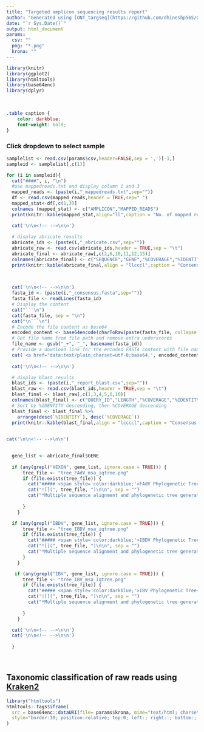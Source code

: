 ```yaml
---
title: "Targeted amplicon sequencing results report"
author: "Generated using [ONT_targseq](https://github.com/dhineshp565/ONT_targseq) pipeline"
date: "`r Sys.Date()`"
output: html_document
params:
  csv: ""
  png: "*.png"
  krona: ""
---
```


```r
library(knitr)
library(ggplot2)
library(htmltools)
library(base64enc)
library(dplyr)
```


<br>
```css
.table caption {
    color: darkblue;
    font-weight: bold;
}
```

### Click dropdown to select sample {.tabset .tabset-dropdown}
```r

samplelist <- read.csv(params$csv,header=FALSE,sep = ',')[-1,]
sampleid <- samplelist[,c(1)]

for (i in sampleid){
  cat("####", i, "\n")
  #use mappedreads.txt and display column 1 and 3
  mapped_reads <- (paste(i,"_mappedreads.txt",sep=""))
  df <- read.csv(mapped_reads,header = TRUE,sep=" ")
  mapped_stat<-df[,c(1,3)]
  colnames (mapped_stat) <- c("AMPLICON","MAPPED_READS")
  print(knitr::kable(mapped_stat,align="ll",caption = "No. of mapped reads. Generated using [minimap2](https://github.com/lh3/minimap2) and [samtools](https://github.com/samtools/samtools)"))

  cat('\n\n<!-- -->\n\n')
  
  # display abricate results
  abricate_ids <- (paste(i,"_abricate.csv",sep=""))
  abricate_raw <- read.csv(abricate_ids,header = TRUE,sep = "\t")
  abricate_final <- abricate_raw[,c(2,6,10,11,12,15)]
  colnames(abricate_final) <- c("SEQUENCE","GENE","%COVERAGE","%IDENTITY","DATABASE","REFERENCE") 
  print(knitr::kable(abricate_final,align = "llcccl",caption = "Consensus compared to reference database. Generated using [abricate](https://github.com/tseemann/abricate) and custom database")) 
   
  

  cat('\n\n<!-- -->\n\n')
  fasta_id <- (paste(i,"_consensus.fasta",sep=""))
  fasta_file <- readLines(fasta_id)
  # Display the content
  cat("```\n")
  cat(fasta_file, sep = "\n")
  cat("\n```\n")
  # Encode the file content as base64
  encoded_content <- base64encode(charToRaw(paste(fasta_file, collapse = "\n")))
  # Get file name from file path and remove extra underscores
  file_name <- gsub("_+", "_", basename(fasta_id))
  # Provide a download link for the encoded FASTA content with file name
  cat('<a href="data:text/plain;charset=utf-8;base64,', encoded_content, '" download="', file_name, '">Download FASTA file</a>')
  
  cat('\n\n<!-- -->\n\n')

  # display blast results
  blast_ids <- (paste(i,"_report_blast.csv",sep=""))
  blast_raw <- read.csv(blast_ids,header = TRUE,sep = "\t")
  blast_final <- blast_raw[,c(1,3,4,5,6,10)]
  colnames(blast_final) <- c("QUERY_ID","LENGTH","%COVERAGE","%IDENTITY","E_VAL","STITLE")
  # Sort by %IDENTITY descending, then %COVERAGE descending
  blast_final <- blast_final %>%
    arrange(desc(`%IDENTITY`), desc(`%COVERAGE`))
  print(knitr::kable(blast_final,align = "lccccl",caption = "Consensus compared to NCBI BLAST database. Generated using [BLAST](https://blast.ncbi.nlm.nih.gov/Blast.cgi)")) 
  

cat('\n\n<!-- -->\n\n')
 

  gene_list <- abricate_final$GENE
  
  if (any(grepl("HEXON", gene_list, ignore.case = TRUE))) {
      tree_file <- "tree_FAdV_msa_iqtree.png"
      if (file.exists(tree_file)) {
        cat("##### <span style='color:darkblue;'>FAdV Phylogenetic Tree</span>\n\n")
        cat("![](", tree_file, ")\n\n", sep = "")
        cat("*Multiple sequence alignment and phylogenetic tree generation using [MAFFT](https://mafft.cbrc.jp/alignment/server/index.html) and [IQ-Tree2](http://www.iqtree.org/). Visualization using [ggtree](https://guangchuangyu.github.io/software/ggtree/).\n\n")
     
      }
    }

  if (any(grepl("IBDV", gene_list, ignore.case = TRUE))) {
      tree_file <- "tree_IBDV_msa_iqtree.png"
      if (file.exists(tree_file)) {
        cat("##### <span style='color:darkblue;'>IBDV Phylogenetic Tree</span>\n\n")
        cat("![](", tree_file, ")\n\n", sep = "")
        cat("*Multiple sequence alignment and phylogenetic tree generation using [MAFFT](https://mafft.cbrc.jp/alignment/server/index.html) and [IQ-Tree2](http://www.iqtree.org/). Visualization using [ggtree](https://guangchuangyu.github.io/software/ggtree/).\n\n")
      }
    }

   if (any(grepl("IBV", gene_list, ignore.case = TRUE))) {
      tree_file <- "tree_IBV_msa_iqtree.png"
      if (file.exists(tree_file)) {
        cat("##### <span style='color:darkblue;'>IBV Phylogenetic Tree</span>\n\n")
        cat("![](", tree_file, ")\n\n", sep = "")
        cat("*Multiple sequence alignment and phylogenetic tree generation using [MAFFT](https://mafft.cbrc.jp/alignment/server/index.html) and [IQ-Tree2](http://www.iqtree.org/). Visualization using [ggtree](https://guangchuangyu.github.io/software/ggtree/).\n\n")
     
      }
    }

  cat('\n\n<!-- -->\n\n')
  cat('\n\n<!-- -->\n\n')
   
  }
```

<br>

## Taxonomic classification of raw reads using [Kraken2](https://ccb.jhu.edu/software/kraken2/)


```r
library("htmltools")
htmltools::tags$iframe(
  src = base64enc::dataURI(file= params$krona, mime="text/html; charset=UTF-8"),
  style="border:10; position:relative; top:0; left:; right::; bottom:; width:100%; height:800px"
)
```
<br>


